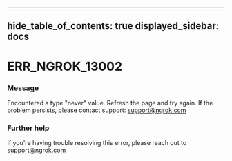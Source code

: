 

---
hide_table_of_contents: true
displayed_sidebar: docs
---


# ERR_NGROK_13002

### Message
Encountered a type "never" value. Refresh the page and try again. If the problem persists, please contact support: support@ngrok.com

<ErrorDetails />



### Further help
If you're having trouble resolving this error, please reach out to [support@ngrok.com](mailto:support@ngrok.com?subject=Help%20with%20ERR_NGROK_13002)

